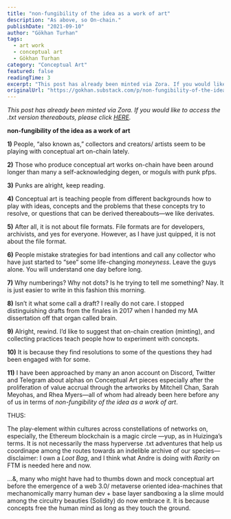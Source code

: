 ```yaml
---
title: "non-fungibility of the idea as a work of art"
description: "As above, so On-chain."
publishDate: "2021-09-10"
author: "Gökhan Turhan"
tags: 
  - art work
  - conceptual art
  - Gökhan Turhan
category: "Conceptual Art"
featured: false
readingTime: 3
excerpt: "This post has already been minted via Zora. If you would like to access the .txt version thereabouts, please click HERE non-fungibility of the idea as a work of art 1..."
originalUrl: "https://gokhan.substack.com/p/non-fungibility-of-the-idea-as-a-work-of-art"
---
```


*This post has already been minted via Zora. If you would like to access the .txt version thereabouts, please click [HERE](https://zora.co/gokhan/4804).*

**non-fungibility of the idea as a work of art**

**1)** People, “also known as,” collectors and creators/ artists seem to be playing with conceptual art on-chain lately.

**2)** Those who produce conceptual art works on-chain have been around longer than many a self-acknowledging degen, or moguls with punk pfps.

**3)** Punks are alright, keep reading.

**4)** Conceptual art is teaching people from different backgrounds how to play with ideas, concepts and the problems that these concepts try to resolve, or questions that can be derived thereabouts—we like derivates.

**5)** After all, it is not about file formats. File formats are for developers, archivists, and yes for everyone. However, as I have just quipped, it is not about the file format.

**6)** People mistake strategies for bad intentions and call any collector who have just started to “see” some life-changing *moneyness*. Leave the guys alone. You will understand one day before long.

**7)** Why numberings? Why not dots? Is he trying to tell me something? Nay. It is just easier to write in this fashion this morning.

**8)** Isn’t it what some call a draft? I really do not care. I stopped distinguishing drafts from the finales in 2017 when I handed my MA dissertation off that organ called brain.

**9)** Alright, rewind. I’d like to suggest that on-chain creation (minting), and collecting practices teach people how to experiment with concepts.

**10)** It is because they find resolutions to some of the questions they had been engaged with for some.

**11)** I have been approached by many an anon account on Discord, Twitter and Telegram about alphas on Conceptual Art pieces especially after the proliferation of value accrual through the artworks by Mitchell Chan, Sarah Meyohas, and Rhea Myers—all of whom had already been here before any of us in terms of *non-fungibility of the idea as a work of art*.

THUS:

 The play-element within cultures across constellations of networks on, especially, the Ethereum blockchain is a magic circle —yup, as in Huizinga’s terms. It is not necessarily the mass hyperverse .txt adventures that help us coordinape among the routes towards an indelible archive of our species—disclaimer: I own a *Loot Bag*, and I think what Andre is doing with *Rarity* on FTM is needed here and now.

…&, many who might have had to thumbs down and mock conceptual art before the emergence of a web 3.0/ metaverse oriented idea-machines that mechanomically marry human dev + base layer sandboxing a la slime mould among the circuitry beauties (Solidity) do now embrace it. It is because concepts free the human mind as long as they touch the ground.